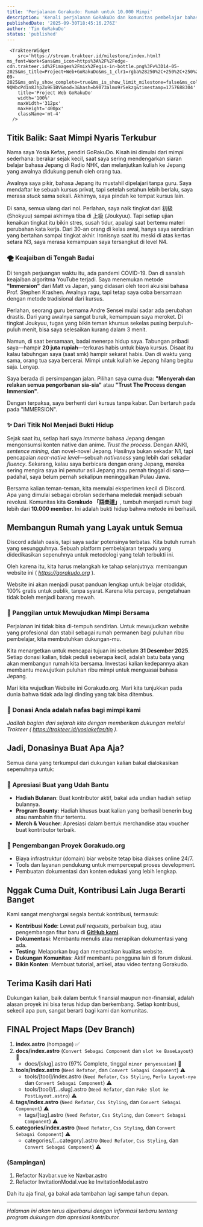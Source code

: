 ```yaml
---
title: 'Perjalanan Gorakudo: Rumah untuk 10.000 Mimpi'
description: 'Kenali perjalanan GoRakuDo dan komunitas pembelajar bahasa Jepang terbesar di Indonesia dengan metodologi Immersion yang terbukti efektif.'
publishedDate: '2025-09-30T18:45:16.276Z'
author: 'Tim GoRakuDo'
status: 'published'
---
```



     <TrakteerWidget
        src='https://stream.trakteer.id/milestone/index.html?ms_font=Work+Sans&ms_icon=https%3A%2F%2Fedge-cdn.trakteer.id%2Fimages%2Fmix%2Fegis-in-bottle.png%3Fv%3D14-05-2025&ms_title=Project+Web+GoRakuDo&ms_1_clr1=rgba%28250%2C+250%2C+250%2C+0%29&ms_1_clr2=rgba%28103%2C+58%2C+183%2C+1%29&ms_1_clr4=rgba%280%2C+0%2C+0%2C+1%29&ms_1_clr7=rgba%28103%2C+58%2C+183%2C+1%29&ms_1_clr9=rgba%28190%2C+30%2C+45%2C+1%29&ms_sincedate=12-09-2025&ms_only_show_complete=true&ms_is_show_limit_milestone=false&ms_collapse_future_milestone=true&ms_show_total_limit_milestone=3&ms_collapse_complete_milestone=true&key=trstream-9QWbcPd1n8JhpZo9E1BV&mod=3&hash=b9073almo9r5ekzg&timestamp=1757688304'
        title='Project Web GoRakuDo'
        width='100%'
        maxWidth='312px'
        maxHeight='400px'
        className='mt-4'
      />

## Titik Balik: Saat Mimpi Nyaris Terkubur

Nama saya Yosia Kefas, pendiri GoRakuDo. Kisah ini dimulai dari mimpi sederhana: berakar sejak kecil, saat saya sering mendengarkan siaran belajar bahasa Jepang di Radio NHK, dan melanjutkan kuliah ke Jepang yang awalnya didukung penuh oleh orang tua.

Awalnya saya pikir, bahasa Jepang itu mustahil dipelajari tanpa guru. Saya mendaftar ke sebuah kursus privat, tapi setelah setahun lebih berlalu, saya merasa _stuck_ sama sekali. Akhirnya, saya pindah ke tempat kursus lain.

Di sana, semua ulang dari nol. Perlahan, saya naik tingkat dari 初級 (Shokyuu) sampai akhirnya tiba di 上級 (Joukyuu). Tapi setiap ujian kenaikan tingkat itu bikin stres, susah tidur, apalagi saat bertemu materi perubahan kata kerja. Dari 30-an orang di kelas awal, hanya saya sendirian yang bertahan sampai tingkat akhir. Ironisnya saat itu meski di atas kertas setara N3, saya merasa kemampuan saya tersangkut di level N4.

### 🌪️ Keajaiban di Tengah Badai

Di tengah perjuangan waktu itu, ada pandemi COVID-19. Dan di sanalah keajaiban algoritma YouTube terjadi. Saya menemukan metode **"Immersion"** dari Matt vs Japan, yang didasari oleh teori akuisisi bahasa Prof. Stephen Krashen. Awalnya ragu, tapi tetap saya coba bersamaan dengan metode tradisional dari kursus.

Perlahan, seorang guru bernama Andre Sensei mulai sadar ada perubahan drastis. Dari yang awalnya sangat buruk, kemampuan saya meroket. Di tingkat Joukyuu, tugas yang bikin teman khursus sekelas pusing berpuluh-puluh menit, bisa saya selesaikan kurang dalam 3 menit.

Namun, di saat bersamaan, badai menerpa hidup saya. Tabungan pribadi saya—hampir **20 juta rupiah**—terkuras habis untuk biaya kursus. Disaat itu kalau tabuhngan saya (saat smk) hampir sekarat habis. Dan di waktu yang sama, orang tua saya bercerai. Mimpi untuk kuliah ke Jepang hilang begitu saja. Lenyap.

Saya berada di persimpangan jalan. Pilihan saya cuma dua: **"Menyerah dan relakan semua pengorbanan sia-sia"** atau **"Trust The Process dengan Immersion"**.

Dengan terpaksa, saya berhenti dari kursus tanpa kabar. Dan bertaruh pada pada "IMMERSION".

### ✨ Dari Titik Nol Menjadi Bukti Hidup

Sejak saat itu, setiap hari saya _immerse_ bahasa Jepang dengan mengonsumsi konten native dan anime. _Trust the process_. Dengan ANKI, _sentence mining_, dan novel-novel Jepang. Hasilnya bukan sekadar N1, tapi pencapaian _near-native level_—sebuah _nativeness_ yang lebih dari sekadar _fluency_. Sekarang, kalau saya berbicara dengan orang Jepang, mereka sering mengira saya ini penutur asli Jepang atau pernah tinggal di sana—padahal, saya belum pernah sekalipun meninggalkan Pulau Jawa.

Bersama kalian teman-teman, kita memulai eksperimen kecil di Discord. Apa yang dimulai sebagai obrolan sederhana meledak menjadi sebuah revolusi. Komunitas kita **Gorakudo 「語楽道」**, tumbuh menjadi rumah bagi lebih dari **10.000 member**. Ini adalah bukti hidup bahwa metode ini berhasil.

## Membangun Rumah yang Layak untuk Semua

Discord adalah oasis, tapi saya sadar potensinya terbatas. Kita butuh rumah yang sesungguhnya. Sebuah platform pembelajaran terpadu yang didedikasikan sepenuhnya untuk metodologi yang telah terbukti ini.

Oleh karena itu, kita harus melangkah ke tahap selanjutnya: membangun website ini ( *https://gorakudo.org* ).

Website ini akan menjadi pusat panduan lengkap untuk belajar otodidak, 100% gratis untuk publik, tanpa syarat. Karena kita percaya, pengetahuan tidak boleh menjadi barang mewah.

### 🎯 Panggilan untuk Mewujudkan Mimpi Bersama

Perjalanan ini tidak bisa di-tempuh sendirian. Untuk mewujudkan website yang profesional dan stabil sebagai rumah permanen bagi puluhan ribu pembelajar, kita membutuhkan dukungan-mu.

Kita menargetkan untuk mencapai tujuan ini sebelum **31 Desember 2025**. Setiap donasi kalian, tidak peduli seberapa kecil, adalah batu bata yang akan membangun rumah kita bersama. Investasi kalian kedepannya akan membantu mewujutkan puluhan ribu mimpi untuk menguasai bahasa Jepang.

Mari kita wujudkan Website ini Gorakudo.org. Mari kita tunjukkan pada dunia bahwa tidak ada lagi dinding yang tak bisa ditembus.

### 💝 Donasi Anda adalah nafas bagi mimpi kami

_Jadilah bagian dari sejarah kita dengan memberikan dukungan melalui Trakteer ( https://trakteer.id/yosiakefas/tip )._

## Jadi, Donasinya Buat Apa Aja?

Semua dana yang terkumpul dari dukungan kalian bakal dialokasikan sepenuhnya untuk:

### 🎁 Apresiasi Buat yang Udah Bantu

- **Hadiah Bulanan**: Buat kontributor aktif, bakal ada undian hadiah setiap bulannya.
- **Program Bounty**: Hadiah khusus buat kalian yang berhasil benerin bug atau nambahin fitur tertentu.
- **Merch & Voucher**: Apresiasi dalam bentuk merchandise atau voucher buat kontributor terbaik.

### 🚀 Pengembangan Proyek Gorakudo.org

- Biaya infrastruktur (domain) biar website tetap bisa diakses online 24/7.
- Tools dan layanan pendukung untuk mempercepat proses development.
- Pembuatan dokumentasi dan konten edukasi yang lebih lengkap.

## Nggak Cuma Duit, Kontribusi Lain Juga Berarti Banget

Kami sangat menghargai segala bentuk kontribusi, termasuk:

- **Kontribusi Kode**: Lewat _pull requests_, perbaikan bug, atau pengembangan fitur baru di [**GitHub kami**](https://github.com/GoRakuDo/GoRakuDo).
- **Dokumentasi**: Membantu menulis atau merapikan dokumentasi yang ada.
- **Testing**: Melaporkan bug dan memastikan kualitas website.
- **Dukungan Komunitas**: Aktif membantu pengguna lain di forum diskusi.
- **Bikin Konten**: Membuat tutorial, artikel, atau video tentang Gorakudo.

## Terima Kasih dari Hati

Dukungan kalian, baik dalam bentuk finansial maupun non-finansial, adalah alasan proyek ini bisa terus hidup dan berkembang. Setiap kontribusi, sekecil apa pun, sangat berarti bagi kami dan komunitas.

## FINAL Project Maps (Dev Branch)

1. **index.astro** (hompage) ✅
2. **docs/index.astro** (`Convert Sebagai Component` dan `slot ke BaseLayout`) 🔄
   - docs/\[slug\].astro (97% Complete, tinggal `minor penyesuaian`) 🔄
3. **tools/index.astro** (`Need Refator`, dan `Convert Sebagai Component`) ⚠️
   - tools/\[tool\]/index.astro (`Need Refator`, `Css Styling`, `Perlu Layout-nya` dan `Convert Sebagai Component`) ⚠️
   - tools/\[tool\]/\[...slug\].astro (`Need Refator`, dan `Pake Slot ke PostLayout.astro`) ⚠️
4. **tags/index.astro** (`Need Refator`, `Css Styling`, dan `Convert Sebagai Component`) ⚠️
   - tags/\[tag\].astro (`Need Refator`, `Css Styling`, dan `Convert Sebagai Component`) ⚠️
5. **categories/index.astro** (`Need Refator`, `Css Styling`, dan `Convert Sebagai Component`) ⚠️
   - categories/\[...category\].astro (`Need Refator`, `Css Styling`, dan `Convert Sebagai Component`) ⚠️

### (Sampingan)

1. Refactor Navbar.vue ke Navbar.astro
2. Refactor InvitationModal.vue ke InvitationModal.astro

Dah itu aja final, ga bakal ada tambahan lagi sampe tahun depan.

---

_Halaman ini akan terus diperbarui dengan informasi terbaru tentang program dukungan dan apresiasi kontributor._


